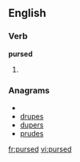 
==English==

===Verb===
'''pursed'''

# {{past of|[[purse]]}}

===Anagrams===
* {{alphagram|deprsu}}
* [[drupes#English|drupes]]
* [[dupers#English|dupers]]
* [[prudes#English|prudes]]

[[fr:pursed]]
[[vi:pursed]]